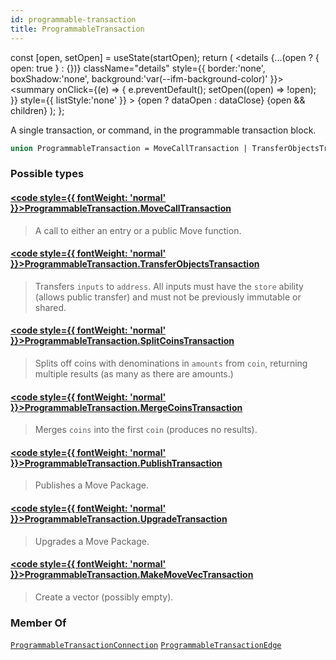 ```yaml
---
id: programmable-transaction
title: ProgrammableTransaction
---
```









  const [open, setOpen] = useState(startOpen);
  return (
    <details {...(open ? { open: true } : {})} className="details" style={{ border:'none', boxShadow:'none', background:'var(--ifm-background-color)' }}>
      <summary
        onClick={(e) => {
          e.preventDefault();
          setOpen((open) => !open);
        }}
        style={{ listStyle:'none' }}
      >
      {open ? dataOpen : dataClose}
      </summary>
      {open && children}
    </details>
  );
};








A single transaction, or command, in the programmable transaction block.


```graphql
union ProgrammableTransaction = MoveCallTransaction | TransferObjectsTransaction | SplitCoinsTransaction | MergeCoinsTransaction | PublishTransaction | UpgradeTransaction | MakeMoveVecTransaction
```




### Possible types

#### [<code style={{ fontWeight: 'normal' }}>ProgrammableTransaction.<b>MoveCallTransaction</b></code>](/references/iota-api/iota-graphql/reference/types/objects/move-call-transaction) <Badge class="badge badge--secondary" text="object"/> 
> 
> 
> A call to either an entry or a public Move function.
> 

#### [<code style={{ fontWeight: 'normal' }}>ProgrammableTransaction.<b>TransferObjectsTransaction</b></code>](/references/iota-api/iota-graphql/reference/types/objects/transfer-objects-transaction) <Badge class="badge badge--secondary" text="object"/> 
> 
> 
> Transfers `inputs` to `address`. All inputs must have the `store` ability (allows public
> transfer) and must not be previously immutable or shared.
> 

#### [<code style={{ fontWeight: 'normal' }}>ProgrammableTransaction.<b>SplitCoinsTransaction</b></code>](/references/iota-api/iota-graphql/reference/types/objects/split-coins-transaction) <Badge class="badge badge--secondary" text="object"/> 
> 
> 
> Splits off coins with denominations in `amounts` from `coin`, returning multiple results (as
> many as there are amounts.)
> 

#### [<code style={{ fontWeight: 'normal' }}>ProgrammableTransaction.<b>MergeCoinsTransaction</b></code>](/references/iota-api/iota-graphql/reference/types/objects/merge-coins-transaction) <Badge class="badge badge--secondary" text="object"/> 
> 
> 
> Merges `coins` into the first `coin` (produces no results).
> 

#### [<code style={{ fontWeight: 'normal' }}>ProgrammableTransaction.<b>PublishTransaction</b></code>](/references/iota-api/iota-graphql/reference/types/objects/publish-transaction) <Badge class="badge badge--secondary" text="object"/> 
> 
> 
> Publishes a Move Package.
> 

#### [<code style={{ fontWeight: 'normal' }}>ProgrammableTransaction.<b>UpgradeTransaction</b></code>](/references/iota-api/iota-graphql/reference/types/objects/upgrade-transaction) <Badge class="badge badge--secondary" text="object"/> 
> 
> 
> Upgrades a Move Package.
> 

#### [<code style={{ fontWeight: 'normal' }}>ProgrammableTransaction.<b>MakeMoveVecTransaction</b></code>](/references/iota-api/iota-graphql/reference/types/objects/make-move-vec-transaction) <Badge class="badge badge--secondary" text="object"/> 
> 
> 
> Create a vector (possibly empty).
> 





### Member Of

[`ProgrammableTransactionConnection`](/references/iota-api/iota-graphql/reference/types/objects/programmable-transaction-connection)  <Badge class="badge badge--secondary" text="object"/><Bullet />[`ProgrammableTransactionEdge`](/references/iota-api/iota-graphql/reference/types/objects/programmable-transaction-edge)  <Badge class="badge badge--secondary" text="object"/>

